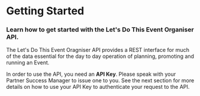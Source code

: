 # Getting Started

### Learn how to get started with the Let's Do This Event Organiser API.

The Let's Do This Event Oragniser API provides a REST interface for much of the data essential for the day to day operation of planning, promoting and running an Event.

In order to use the API, you need an **API Key**. Please speak with your Partner Success Manager to issue one to you. See the next section for more details on how to use your API Key to authenticate your request to the API.
